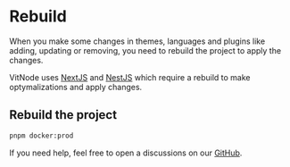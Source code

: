 # Rebuild

When you make some changes in themes, languages and plugins like adding, updating or removing, you need to rebuild the project to apply the changes.

VitNode uses [NextJS](https://nextjs.org/) and [NestJS](https://nestjs.com/) which require a rebuild to make optymalizations and apply changes.

## Rebuild the project

```bash
pnpm docker:prod
```

If you need help, feel free to open a discussions on our [GitHub](https://github.com/aXenDeveloper/vitnode/discussions).
